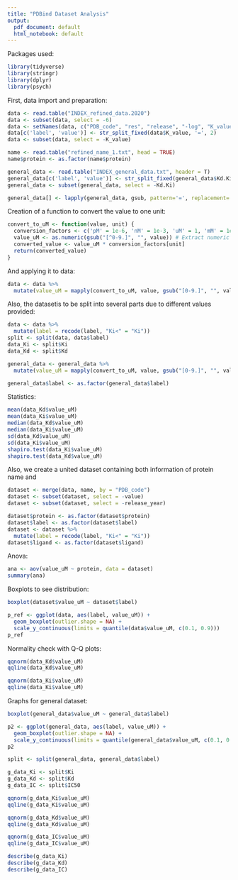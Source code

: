 ```yaml
---
title: "PDBind Dataset Analysis"
output:
  pdf_document: default
  html_notebook: default
---
```

Packages used:
```r
library(tidyverse)
library(stringr)
library(dplyr) 
library(psych)
```
First, data import and preparation:
```r
data <- read.table("INDEX_refined_data.2020")
data <- subset(data, select = -6)
data <- setNames(data, c("PDB_code", "res", "release", "-log", "K_value", "ref", "ligand"))
data[c('label', 'value')] <- str_split_fixed(data$K_value, '=', 2)
data <- subset(data, select = -K_value)
```

```r
name <- read.table("refined_name_1.txt", head = TRUE)
name$protein <- as.factor(name$protein)
```

```r
general_data <- read.table("INDEX_general_data.txt", header = T)
general_data[c('label', 'value')] <- str_split_fixed(general_data$Kd.Ki, pattern = "[=~<>]", n = 2)
general_data <- subset(general_data, select = -Kd.Ki)

general_data[] <- lapply(general_data, gsub, pattern='=', replacement='')
```

Creation of a function to convert the value to one unit: 

```r
convert_to_uM <- function(value, unit) { 
  conversion_factors <- c('pM' = 1e-6, 'nM' = 1e-3, 'uM' = 1, 'mM' = 1e3, 'M' = 1e6,'fM' = 1e-9) 
  value_uM <- as.numeric(gsub("[^0-9.]", "", value)) # Extract numeric values 
  converted_value <- value_uM * conversion_factors[unit] 
  return(converted_value) 
} 
```
And applying it to data:
```r
data <- data %>% 
  mutate(value_uM = mapply(convert_to_uM, value, gsub("[0-9.]", "", value))) 
```
Also, the datasetis to be split into several parts due to different values provided:
```r
data <- data %>%
  mutate(label = recode(label, "Ki<" = "Ki"))
split <- split(data, data$label)
data_Ki <- split$Ki
data_Kd <- split$Kd
```

```r
general_data <- general_data %>% 
  mutate(value_uM = mapply(convert_to_uM, value, gsub("[0-9.]", "", value))) 

general_data$label <- as.factor(general_data$label)
```

Statistics:
```r
mean(data_Kd$value_uM)
mean(data_Ki$value_uM)
median(data_Kd$value_uM)
median(data_Ki$value_uM)
sd(data_Kd$value_uM)
sd(data_Ki$value_uM)
shapiro.test(data_Ki$value_uM)
shapiro.test(data_Kd$value_uM)
```
Also, we create a united dataset containing both information of protein name and 
```r
dataset <- merge(data, name, by = "PDB_code")
dataset <- subset(dataset, select = -value)
dataset <- subset(dataset, select = -release_year)

dataset$protein <- as.factor(dataset$protein)
dataset$label <- as.factor(dataset$label)
dataset <- dataset %>%
  mutate(label = recode(label, "Ki<" = "Ki"))
dataset$ligand <- as.factor(dataset$ligand)

```
Anova:
```r
ana <- aov(value_uM ~ protein, data = dataset)
summary(ana)
```
Boxplots to see distribution:
```r
boxplot(dataset$value_uM ~ dataset$label)
```

```r
p_ref <- ggplot(data, aes(label, value_uM)) + 
  geom_boxplot(outlier.shape = NA) +
  scale_y_continuous(limits = quantile(data$value_uM, c(0.1, 0.9)))
p_ref  
```
Normality check with Q-Q plots:
```r
qqnorm(data_Kd$value_uM)
qqline(data_Kd$value_uM)

qqnorm(data_Ki$value_uM)
qqline(data_Ki$value_uM)
```

Graphs for general dataset: 
```r
boxplot(general_data$value_uM ~ general_data$label)
```
```r
p2 <- ggplot(general_data, aes(label, value_uM)) + 
  geom_boxplot(outlier.shape = NA) +
  scale_y_continuous(limits = quantile(general_data$value_uM, c(0.1, 0.9)))
p2
```

```r
split <- split(general_data, general_data$label)

g_data_Ki <- split$Ki
g_data_Kd <- split$Kd
g_data_IC <- split$IC50
```

```r
qqnorm(g_data_Ki$value_uM)
qqline(g_data_Ki$value_uM)

qqnorm(g_data_Kd$value_uM)
qqline(g_data_Kd$value_uM)

qqnorm(g_data_IC$value_uM)
qqline(g_data_IC$value_uM)
```

```r
describe(g_data_Ki)
describe(g_data_Kd)
describe(g_data_IC)
```

